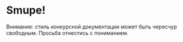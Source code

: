 # Smupe!


<Callout>
Внимание: стиль конкурсной документации может быть чересчур свободным. Просьба отнестись с пониманием.
</Callout>